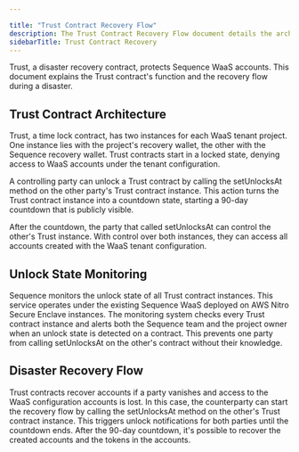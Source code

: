 ---

title: "Trust Contract Recovery Flow"
description: The Trust Contract Recovery Flow document details the architecture of Trust contracts, which safeguard Sequence WaaS accounts.
sidebarTitle: Trust Contract Recovery
---


Trust, a disaster recovery contract, protects Sequence WaaS accounts. This document explains the Trust contract's function and the recovery flow during a disaster.

## Trust Contract Architecture

Trust, a time lock contract, has two instances for each WaaS tenant project. One instance lies with the project's recovery wallet, the other with the Sequence recovery wallet. Trust contracts start in a locked state, denying access to WaaS accounts under the tenant configuration.

A controlling party can unlock a Trust contract by calling the setUnlocksAt method on the other party's Trust contract instance. This action turns the Trust contract instance into a countdown state, starting a 90-day countdown that is publicly visible.

After the countdown, the party that called setUnlocksAt can control the other's Trust instance. With control over both instances, they can access all accounts created with the WaaS tenant configuration.

## Unlock State Monitoring

Sequence monitors the unlock state of all Trust contract instances. This service operates under the existing Sequence WaaS deployed on AWS Nitro Secure Enclave instances. The monitoring system checks every Trust contract instance and alerts both the Sequence team and the project owner when an unlock state is detected on a contract. This prevents one party from calling setUnlocksAt on the other's contract without their knowledge.

## Disaster Recovery Flow

Trust contracts recover accounts if a party vanishes and access to the WaaS configuration accounts is lost. In this case, the counterparty can start the recovery flow by calling the setUnlocksAt method on the other's Trust contract instance. This triggers unlock notifications for both parties until the countdown ends. After the 90-day countdown, it's possible to recover the created accounts and the tokens in the accounts.
